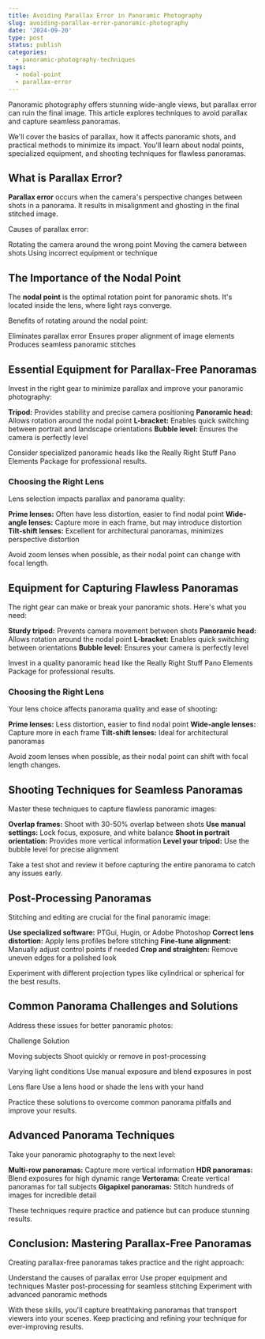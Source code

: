 ```yaml
---
title: Avoiding Parallax Error in Panoramic Photography
slug: avoiding-parallax-error-panoramic-photography
date: '2024-09-20'
type: post
status: publish
categories:
  - panoramic-photography-techniques
tags:
  - nodal-point
  - parallax-error
---
```


Panoramic photography offers stunning wide-angle views, but parallax error can ruin the final image. This article explores techniques to avoid parallax and capture seamless panoramas.

We'll cover the basics of parallax, how it affects panoramic shots, and practical methods to minimize its impact. You'll learn about nodal points, specialized equipment, and shooting techniques for flawless panoramas.

## What is Parallax Error?

**Parallax error** occurs when the camera's perspective changes between shots in a panorama. It results in misalignment and ghosting in the final stitched image.

Causes of parallax error:

Rotating the camera around the wrong point
Moving the camera between shots
Using incorrect equipment or technique

## The Importance of the Nodal Point

The **nodal point** is the optimal rotation point for panoramic shots. It's located inside the lens, where light rays converge.

Benefits of rotating around the nodal point:

Eliminates parallax error
Ensures proper alignment of image elements
Produces seamless panoramic stitches

## Essential Equipment for Parallax-Free Panoramas

Invest in the right gear to minimize parallax and improve your panoramic photography:

**Tripod:** Provides stability and precise camera positioning
**Panoramic head:** Allows rotation around the nodal point
**L-bracket:** Enables quick switching between portrait and landscape orientations
**Bubble level:** Ensures the camera is perfectly level

Consider specialized panoramic heads like the Really Right Stuff Pano Elements Package for professional results.

### Choosing the Right Lens

Lens selection impacts parallax and panorama quality:

**Prime lenses:** Often have less distortion, easier to find nodal point
**Wide-angle lenses:** Capture more in each frame, but may introduce distortion
**Tilt-shift lenses:** Excellent for architectural panoramas, minimizes perspective distortion

Avoid zoom lenses when possible, as their nodal point can change with focal length.

## Equipment for Capturing Flawless Panoramas

The right gear can make or break your panoramic shots. Here's what you need:

**Sturdy tripod:** Prevents camera movement between shots
**Panoramic head:** Allows rotation around the nodal point
**L-bracket:** Enables quick switching between orientations
**Bubble level:** Ensures your camera is perfectly level

Invest in a quality panoramic head like the Really Right Stuff Pano Elements Package for professional results.

### Choosing the Right Lens

Your lens choice affects panorama quality and ease of shooting:

**Prime lenses:** Less distortion, easier to find nodal point
**Wide-angle lenses:** Capture more in each frame
**Tilt-shift lenses:** Ideal for architectural panoramas

Avoid zoom lenses when possible, as their nodal point can shift with focal length changes.

## Shooting Techniques for Seamless Panoramas

Master these techniques to capture flawless panoramic images:

**Overlap frames:** Shoot with 30-50% overlap between shots
**Use manual settings:** Lock focus, exposure, and white balance
**Shoot in portrait orientation:** Provides more vertical information
**Level your tripod:** Use the bubble level for precise alignment

Take a test shot and review it before capturing the entire panorama to catch any issues early.

## Post-Processing Panoramas

Stitching and editing are crucial for the final panoramic image:

**Use specialized software:** PTGui, Hugin, or Adobe Photoshop
**Correct lens distortion:** Apply lens profiles before stitching
**Fine-tune alignment:** Manually adjust control points if needed
**Crop and straighten:** Remove uneven edges for a polished look

Experiment with different projection types like cylindrical or spherical for the best results.

## Common Panorama Challenges and Solutions

Address these issues for better panoramic photos:

Challenge
Solution

Moving subjects
Shoot quickly or remove in post-processing

Varying light conditions
Use manual exposure and blend exposures in post

Lens flare
Use a lens hood or shade the lens with your hand

Practice these solutions to overcome common panorama pitfalls and improve your results.

## Advanced Panorama Techniques

Take your panoramic photography to the next level:

**Multi-row panoramas:** Capture more vertical information
**HDR panoramas:** Blend exposures for high dynamic range
**Vertorama:** Create vertical panoramas for tall subjects
**Gigapixel panoramas:** Stitch hundreds of images for incredible detail

These techniques require practice and patience but can produce stunning results.

## Conclusion: Mastering Parallax-Free Panoramas

Creating parallax-free panoramas takes practice and the right approach:

Understand the causes of parallax error
Use proper equipment and techniques
Master post-processing for seamless stitching
Experiment with advanced panoramic methods

With these skills, you'll capture breathtaking panoramas that transport viewers into your scenes. Keep practicing and refining your technique for ever-improving results.
